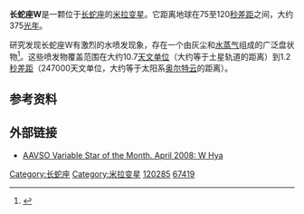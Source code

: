{{Starbox begin 
| name = 长蛇座W<br>W Hydrae
}}
{{Starbox observe 
| epoch = [[J2000.0|J2000.0]]
| constell = [[长蛇座|长蛇座]]
| ra={{RA|13|49|01.998}}
| dec={{DEC|-28|22|03.49}}
| appmag_v = 7.5
}} 
{{Starbox character 
| class = M7.5IIIe
| r-i = 
| v-r = 
| b-v =
| u-b = 
| variable = [[米拉变星|米拉变星]]
}} 
{{Starbox astrometry 
| dist_ly = 374.9
| dist_pc = 115
}} 
{{Starbox detail 
| mass = >1
| radius = 562
| luminosity = 11,050<ref name="Zubko & Elitzur" />
| temperature = 2,500<ref name="Zubko & Elitzur" />
}} 
{{Starbox catalog 
| names = V* W Hya, GCRV 8148, JP11 2429, YZ 118 8744BDS 6635 A, GSC 06728-00019, 2MASS J13490199-2822034, [LFO93] 1346-28, CCDM J13491-2822A, HD 120285, PPM 262109, [PCC93] 155CD-27 9429, HIC 67419, RAFGL 1650, [WCP90] 134612.033-280709.09, CPD-27 4792, HIP 67419, SAO 181981, AAVSO 1343-27, FAUST 3909, IDS 13434-2752 A, SKY# 25345, FK5 5220, IRAS 13462-2807, SRS 11878, GC 18659, IRC -30207, TYC 6728-19-1.
}} 
{{Starbox end}}

'''长蛇座W'''是一颗位于[[长蛇座|长蛇座]]的[[米拉变星|米拉变星]]。它距离地球在75至120[[秒差距|秒差距]]之间，大约375[[光年|光年]]。 

研究发现长蛇座W有激烈的水喷发现象，存在一个由灰尘和[[水蒸气|水蒸气]]组成的广泛盘状物<ref name="Zubko & Elitzur">{{Cite journal | arxiv=astro-ph/0009440| author=Zubko & Elitzur | author2=Elitzur, Moshe | title=Water and Dust Emission from W Hydrae| journal=[[The_Astrophysical_Journal|The Astrophysical Journal]] | volume=544| issue=2 | pages=137–140 | year=2000 | doi=10.1086/317317 | bibcode=2000ApJ...544L.137Z}}</ref>。这些喷发物覆盖范围在大约10.7[[天文单位|天文单位]]（大约等于土星轨道的距离）到1.2[[秒差距|秒差距]]（247000天文单位，大约等于太阳系[[奥尔特云|奥尔特云]]的距离）。

==参考资料==
{{Reflist}}

{{Sky|13|49|01.998|+|28|22|03.49|375}}

==外部链接==
*[http://www.aavso.org/vstar/vsots/whya.shtml AAVSO Variable Star of the Month. April 2008: W Hya] {{Wayback|url=http://www.aavso.org/vstar/vsots/whya.shtml |date=20080705034934 }}

[[Category:长蛇座|Category:长蛇座]]
[[Category:米拉变星|Category:米拉变星]]
[[Category:HD和HDE天體|120285]]
[[Category:HIP天體|67419]]
